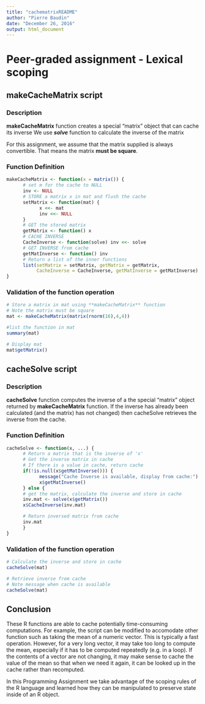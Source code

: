 ```yaml
---
title: "cachematrixREADME"
author: "Pierre Baudin"
date: "December 26, 2016"
output: html_document
---
```


# Peer-graded assignment - Lexical scoping

## makeCacheMatrix script

### Description

**makeCacheMatrix** function creates a special "matrix" object that can cache its inverse
We use _**solve**_ function to calculate the inverse of the matrix

For this assignment, we assume that the matrix supplied is always convertible.
That means the matrix **must be square**.

### Function Definition

```r
makeCacheMatrix <- function(x = matrix()) {
      # set m for the cache to NULL
      inv <- NULL
      # STORE a matrix x in mat and flush the cache
      setMatrix <- function(mat) {
            x <<- mat
            inv <<- NULL
      }
      # GET the stored matrix
      getMatrix <- function() x
      # CACHE INVERSE
      CacheInverse <- function(solve) inv <<- solve
      # GET INVERSE from cache
      getMatInverse <- function() inv
      # Return a list of the inner functions
      list(setMatrix = setMatrix, getMatrix = getMatrix,
           CacheInverse = CacheInverse, getMatInverse = getMatInverse)
}
```

### Validation of the function operation

```r
# Store a matrix in mat using **makeCacheMatrix** function
# Note the matrix must be square
mat <- makeCacheMatrix(matrix(rnorm(16),4,4))

#list the function in mat
summary(mat)

# Display mat
mat$getMatrix()

```


## cacheSolve script

### Description
**cacheSolve** function computes the inverse of a the special "matrix" object returned by **makeCacheMatrix** function.
If the inverse has already been calculated (and the matrix) has not changed) then cacheSolve retrieves the inverse from the cache.

### Function Definition

```r
cacheSolve <- function(x, ...) {
      # Return a matrix that is the inverse of 'x'
      # Get the inverse matrix in cache
      # If there is a value in cache, return cache
      if(!is.null(x$getMatInverse())) {
            message("Cache Inverse is available, display from cache:")
            x$getMatInverse()
      } else {
      # get the matrix, calculate the inverse and store in cache
      inv.mat <- solve(x$getMatrix())
      x$CacheInverse(inv.mat)

      # Return inversed matrix from cache
      inv.mat
      }
}
```

### Validation of the function operation

```r
# Calculate the inverse and store in cache
cacheSolve(mat)

# Retrieve inverse from cache
# Note message when cache is available
cacheSolve(mat)
```
## Conclusion

These R functions are able to cache potentially time-consuming computations.
For example, the script can be modified to accomodate other function such as taking the mean of a numeric vector. This is typically a fast operation. However, for a very long vector, it may take too long to compute the mean, especially if it has to be computed repeatedly (e.g. in a loop). If the contents of a vector are not changing, it may make sense to cache the value of the mean so that when we need it again, it can be looked up in the cache rather than recomputed.

In this Programming Assignment we take advantage of the scoping rules of the R language and learned how they can be manipulated to preserve state inside of an R object.
